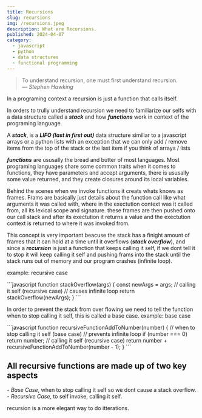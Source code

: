 ```yaml
---
title: Recursions
slug: recursions
img: /recursions.jpeg
description: What are Recursions.
published: 2024-04-07
category: 
  - javascript
  - python
  - data structures
  - functional programming
---
```


<blockquote cite="https://www.azquotes.com/quote/1335859" className="my-4 md:my-6">
<span>To understand recursion, one must first understand recursion.</span>
<footer><em className="bold text-xs">— Stephen Hawking</em></footer>
</blockquote>


In a programing context a recursion is just a function that calls itself. 

In orders to trully understand recursion we need to familiarize our selfs with a data structure called a ***stack*** and how ***functions*** work in context of the programing language.

A ***stack***, is a ***LIFO (last in first out)*** data structure similiar to a javascript arrays or a python lists with an exception that we can only add / remove items from the top of the stack or the last item if you think of arrays / lists

***functions*** are ususally the bread and butter of most languages. Most programing languages share some common traits when it comes to functions, they have parameters and accept arguments, there is ususally some value returned, and they create closures around its local variables.

Behind the scenes when we invoke functions it creats whats knows as frames. Frams are basically just details about the function call like what arguments it was called with, where in the exectution context was it called from, all its lexical scope and signature. these frames are then pushed onto our call stack and after its exectution it returns a value and the exectution context is returned to where it was invoked from.

This concept is very important beacuse the stack has a finight amount of frames that it can hold at a time until it overflows (***stack overflow***), and since a ***recursion*** is just a function that keeps calling it self, if we dont tell it to stop it will keep calling it self and pushing frams into the stack until the stack runs out of memory and our program crashes (infinite loop).

<Span> example: recursive case</Span>
<div>
```javascript
function stackOverflow(args) {
  const newArgs = args;
  // calling it self (recursive case)
  // causes infinite loop
  return stackOverflow(newArgs);
}
```
</div>

<span className="mb-4 block">In order to prevent the stack from over flowing we need to tell the function when to stop calling it self, this is called a base case.</span>
<Span> example: base case</Span>
<div>
```javascript
function recursiveFunctionAddToNumber(number) {
  // when to stop calling it self (base case)
  // prevents infinite loop
  if (number === 0)  return number;
  // calling it self (recursive case)
  return number + recursiveFunctionAddToNumber(number - 1);
}
```
</div>

<h2 className="mb-4">All recursive functions are made up of two key aspects</h2>
  - <em>Base Case</em>, when to stop calling it self so we dont cause a stack overflow.
  - <em>Recursive Case</em>, to self invoke, calling it self.

recursion is a more elegant way to do itterations.